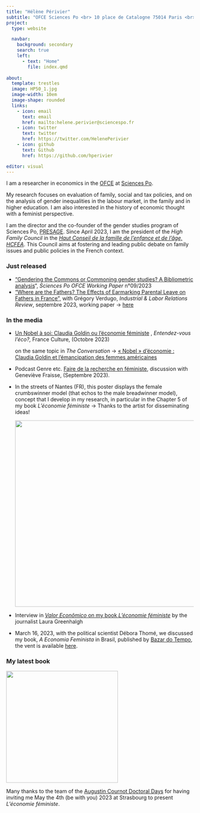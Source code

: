 ```yaml
---
title: "Hélène Périvier"
subtitle: "OFCE Sciences Po <br> 10 place de Catalogne 75014 Paris <br> {{< fa phone >}} +33 1 44 18 54 92"
project:
  type: website

  navbar:
    background: secondary
    search: true
    left:
      - text: "Home"
        file: index.qmd
  
about:
  template: trestles
  image: HP50_1.jpg
  image-width: 10em
  image-shape: rounded
  links:
    - icon: email
      text: email
      href: mailto:helene.perivier@sciencespo.fr
    - icon: twitter
      text: twitter
      href: https://twitter.com/HelenePerivier
    - icon: github
      text: Github
      href: https://github.com/hperivier

editor: visual
---
```


I am a researcher in economics in the [OFCE](https://www.ofce.sciences-po.fr/en/) at [Sciences Po](https://www.sciencespo.fr/en/).

My research focuses on evaluation of family, social and tax policies, and on the analysis of gender inequalities in the labour market, in the family and in higher education. I am also interested in the history of economic thought with a feminist perspective.

I am the director and the co-founder of the gender studies program of Sciences Po, [PRESAGE](https://www.sciencespo.fr/programme-presage/fr.html). Since April 2023, I am the president of the *High Family Council* in the [*Haut Conseil de la famille de l'enfance et de l'âge, HCFEA*](https://www.hcfea.fr/). This Council aims at fostering and leading public debate on family issues and public policies in the French context.

### Just released

-   ["Gendering the Commons or Commoning gender studies? A Bibliometric analysis](https://www.ofce.sciences-po.fr/pdf/dtravail/OFCEWP2023-09.pdf)", *Sciences Po OFCE Working Paper* n°09/2023
-   ["Where are the Fathers? The Effects of Earmarking Parental Leave on Fathers in France",](https://journals.sagepub.com/doi/10.1177/00197939231201570) with Grégory Verdugo, *Industrial & Labor Relations Review*, septembre 2023, working paper -\> [here](#0)

### In the media

-   [Un Nobel à soi: Claudia Goldin ou l'économie féministe](https://www.radiofrance.fr/franceculture/podcasts/entendez-vous-l-eco/un-nobel-a-soi-claudia-goldin-ou-l-economie-feministe-4727328) , *Entendez-vous l'éco?,* France Culture, (Octobre 2023)

    on the same topic in *The Conversation* -\> [« Nobel » d'économie : Claudia Goldin et l'émancipation des femmes américaines](#0)

-   Podcast Genre etc. [Faire de la recherche en féministe](https://smartlink.ausha.co/sciencespo-presage-genre-etc/focus-faire-de-la-recherche-en-feministe), discussion with Geneviève Fraisse, (Septembre 2023).

-   In the streets of Nantes (FR), this poster displays the female crumbswinner model (that echos to the male breadwinner model), concept that I develop in my research, in particular in the Chapter 5 of my book *L'économie féministe* -\> Thanks to the artist for disseminating ideas!

    ![](/images/gagnemiettes.jpg){width="500"}

-   Interview in [*Valor Econômico* on my book *L'économie féministe*](pdf/valor.pdf) by the journalist Laura Greenhalgh

-   March 16, 2023, with the political scientist Débora Thomé, we discussed my book, *A Economia Feminista* in Brasil, published by [Bazar do Tempo](https://bazardotempo.com.br/), the vent is available [here](https://www.youtube.com/watch?v=XfWymYwPUMU).

### My latest book

![](/images/double_couv.jpg){fig-align="center" width="300"}

Many thanks to the team of the [Augustin Cournot Doctoral Days](https://acdd.sciencesconf.org/) for having inviting me May the 4th (be with you) 2023 at Strasbourg to present *L'économie féministe*.
